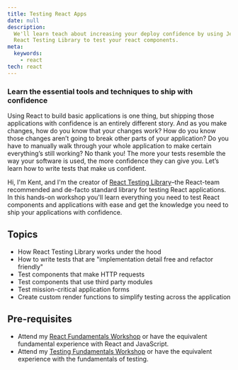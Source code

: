 ```yaml
---
title: Testing React Apps
date: null
description:
  We'll learn teach about increasing your deploy confidence by using Jest and
  React Testing Library to test your react components.
meta:
  keywords:
    - react
tech: react
---
```


### Learn the essential tools and techniques to ship with confidence

Using React to build basic applications is one thing, but shipping those
applications with confidence is an entirely different story. And as you make
changes, how do you know that your changes work? How do you know those changes
aren’t going to break other parts of your application? Do you have to manually
walk through your whole application to make certain everything’s still working?
No thank you! The more your tests resemble the way your software is used, the
more confidence they can give you. Let’s learn how to write tests that make us
confident.

Hi, I'm Kent, and I'm the creator of
[React Testing Library](https://testing-library.com/react)–the React-team
recommended and de-facto standard library for testing React applications. In
this hands-on workshop you'll learn everything you need to test React components
and applications with ease and get the knowledge you need to ship your
applications with confidence.

## Topics

<ul>
  <li>How React Testing Library works under the hood</li>
  <li>
    How to write tests that are "implementation detail free and refactor
    friendly"
  </li>
  <li>Test components that make HTTP requests</li>
  <li>Test components that use third party modules</li>
  <li>Test mission-critical application forms</li>
  <li>
    Create custom render functions to simplify testing across the application
  </li>
</ul>

## Pre-requisites

- Attend my [React Fundamentals Workshop](/workshops/react-fundamentals) or have
  the equivalent fundamental experience with React and JavaScript.
- Attend my [Testing Fundamentals Workshop](/workshops/testing-fundamentals) or
  have the equivalent experience with the fundamentals of testing.
